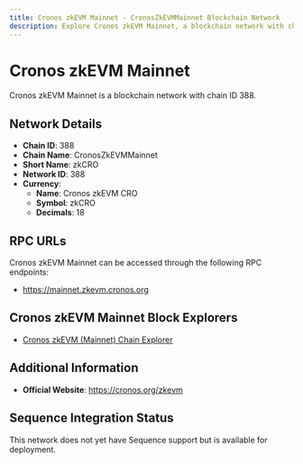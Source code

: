 ```yaml
--- 
title: Cronos zkEVM Mainnet - CronosZkEVMMainnet Blockchain Network
description: Explore Cronos zkEVM Mainnet, a blockchain network with chain ID 388. Learn about its native currency, Cronos zkEVM CRO, and how to interact with the network.
---
```


# Cronos zkEVM Mainnet

Cronos zkEVM Mainnet is a blockchain network with chain ID 388.

## Network Details

- **Chain ID**: 388
- **Chain Name**: CronosZkEVMMainnet
- **Short Name**: zkCRO
- **Network ID**: 388
- **Currency**: 
  - **Name**: Cronos zkEVM CRO
  - **Symbol**: zkCRO
  - **Decimals**: 18

## RPC URLs

Cronos zkEVM Mainnet can be accessed through the following RPC endpoints:

- https://mainnet.zkevm.cronos.org

## Cronos zkEVM Mainnet Block Explorers

- [Cronos zkEVM (Mainnet) Chain Explorer](https://explorer.zkevm.cronos.org)

## Additional Information

- **Official Website**: https://cronos.org/zkevm

## Sequence Integration Status

This network does not yet have Sequence support but is available for deployment.
